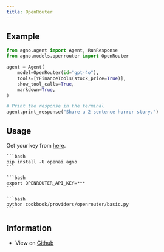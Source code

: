 ```yaml
---
title: OpenRouter
---
```


## Example

<CodeGroup>

```python agent.py
from agno.agent import Agent, RunResponse
from agno.models.openrouter import OpenRouter

agent = Agent(
    model=OpenRouter(id="gpt-4o"),
    tools=[YFinanceTools(stock_price=True)],
    show_tool_calls=True,
    markdown=True,
)

# Print the response in the terminal
agent.print_response("Share a 2 sentence horror story.")

```

</CodeGroup>

## Usage

Get your key from [here](https://openrouter.ai/settings/keys).

<Steps>
  <Snippet file="create-venv-step.mdx" />

  <Step title="Install libraries">

    ```bash
    pip install -U openai agno
    ```

  </Step>

  <Step title="Export `OPENROUTER_API_KEY`">

    ```bash
    export OPENROUTER_API_KEY=***
    ```

  </Step>

  <Step title="Run OpenRouter Agent">

    ```bash
    python cookbook/providers/openrouter/basic.py
    ```

  </Step>

  </Steps>

## Information

- View on [Github](https://github.com/agno-agi/agno/tree/main/cookbook/providers/openrouter/basic.py)
